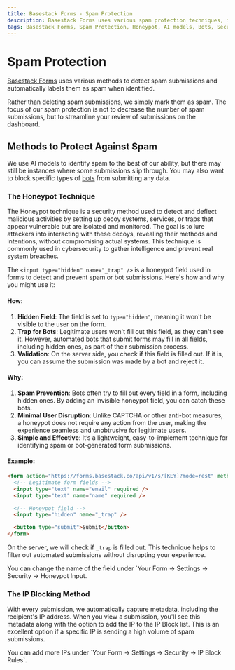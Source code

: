 ```yaml
---
title: Basestack Forms - Spam Protection
description: Basestack Forms uses various spam protection techniques, including AI models and methods like Honeypot and IP blocking, to identify and streamline the review of spam submissions. Learn how these features help keep your forms secure and efficient.
tags: Basestack Forms, Spam Protection, Honeypot, AI models, Bots, Security, Form submission, IP blocking, Form Security, "2025", Developer tools
---
```



# Spam Protection

[Basestack Forms](https://forms.basestack.co) uses various methods to detect spam submissions and automatically labels them as spam when identified.

<Callout type="info" emoji="ℹ️">
    Rather than deleting spam submissions, we simply mark them as spam. The focus of our spam protection is not to
    decrease the number of spam submissions, but to streamline your review of submissions on the dashboard.
</Callout>


## Methods to Protect Against Spam

We use AI models to identify spam to the best of our ability, but there may still be instances where some submissions slip through. You may also want to block specific types of [bots](https://en.wikipedia.org/wiki/Internet_bot) from submitting any data.

### The Honeypot Technique

The Honeypot technique is a security method used to detect and deflect malicious activities by setting up decoy systems, services, or traps that appear vulnerable but are isolated and monitored. The goal is to lure attackers into interacting with these decoys, revealing their methods and intentions, without compromising actual systems. This technique is commonly used in cybersecurity to gather intelligence and prevent real system breaches.

The `<input type="hidden" name="_trap" />` is a honeypot field used in forms to detect and prevent spam or bot submissions. Here's how and why you might use it:

#### How:

1. **Hidden Field**: The field is set to `type="hidden"`, meaning it won't be visible to the user on the form.
2. **Trap for Bots**: Legitimate users won't fill out this field, as they can't see it. However, automated bots that submit forms may fill in all fields, including hidden ones, as part of their submission process.
3. **Validation**: On the server side, you check if this field is filled out. If it is, you can assume the submission was made by a bot and reject it.

#### Why:

1. **Spam Prevention**: Bots often try to fill out every field in a form, including hidden ones. By adding an invisible honeypot field, you can catch these bots.
2. **Minimal User Disruption**: Unlike CAPTCHA or other anti-bot measures, a honeypot does not require any action from the user, making the experience seamless and unobtrusive for legitimate users.
3. **Simple and Effective**: It’s a lightweight, easy-to-implement technique for identifying spam or bot-generated form submissions.

#### Example:

```html copy
<form action="https://forms.basestack.co/api/v1/s/[KEY]?mode=rest" method="POST" enctype="multipart/form-data">
  <!-- Legitimate form fields -->
  <input type="text" name="email" required />
  <input type="text" name="name" required />

  <!-- Honeypot field -->
  <input type="hidden" name="_trap" />

  <button type="submit">Submit</button>
</form>
```

On the server, we will check if `_trap` is filled out. This technique helps to filter out automated submissions without disrupting your experience.

<Callout type="info" emoji="ℹ️">
    You can change the name of the field under `Your Form -> Settings -> Security -> Honeypot Input.
</Callout>


### The IP Blocking Method

With every submission, we automatically capture metadata, including the recipient's IP address. When you view a submission, you'll see this metadata along with the option to add the IP to the IP Block list. This is an excellent option if a specific IP is sending a high volume of spam submissions.

<Callout type="info" emoji="ℹ️">
    You can add more IPs under `Your Form -> Settings -> Security -> IP Block Rules`.
</Callout>